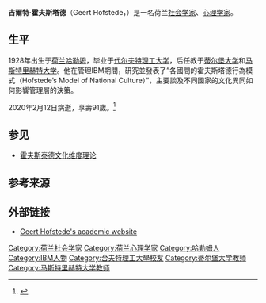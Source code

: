 '''吉爾特·霍夫斯塔德'''（Geert Hofstede，{{bd|1928年|10月2日|2020年|2月12日|catIdx=Hofstede}}）是一名荷兰[[社会学家|社会学家]]、[[心理学家|心理学家]]。

==生平==
1928年出生于[[荷兰|荷兰]][[哈勒姆|哈勒姆]]，毕业于[[代尔夫特理工大学|代尔夫特理工大学]]，后任教于[[蒂尔堡大学|蒂尔堡大学]]和[[马斯特里赫特大学|马斯特里赫特大学]]。他在管理IBM期間，研究並發表了”各國間的霍夫斯塔德行為模式（Hofstede’s Model of National Culture）”，主要談及不同國家的文化異同如何影響管理層的決策。

2020年2月12日病逝，享壽91歲。<ref>{{cite web|url=https://geerthofstede.com/geert-hofstede-passed-away-1928-2020-obituary/|title=Geert Hofstede passed away|accessdate=2020-02-13|date=2020-02-13|publisher=Geert Hofstede and Gert Jan Hofstede|archive-date=2020-02-13|archive-url=https://web.archive.org/web/20200213175502/https://geerthofstede.com/geert-hofstede-passed-away-1928-2020-obituary/|dead-url=no}}</ref>

== 参见 ==
* [[霍夫斯泰德文化维度理论|霍夫斯泰德文化维度理论]]

==参考来源==
{{reflist}}

==外部链接 ==
{{Wikiquote}}
* [http://www.geerthofstede.nl Geert Hofstede's academic website]{{Wayback|url=http://www.geerthofstede.nl/ |date=20190125032401 }}

{{Authority control}}
{{DEFAULTSORT:Hofstede, Geert}}
[[Category:荷兰社会学家|Category:荷兰社会学家]]
[[Category:荷兰心理学家|Category:荷兰心理学家]]
[[Category:哈勒姆人|Category:哈勒姆人]]
[[Category:IBM人物|Category:IBM人物]]
[[Category:台夫特理工大學校友|Category:台夫特理工大學校友]]
[[Category:蒂尔堡大学教师|Category:蒂尔堡大学教师]]
[[Category:马斯特里赫特大学教师|Category:马斯特里赫特大学教师]]
{{荷兰人物小作品}}